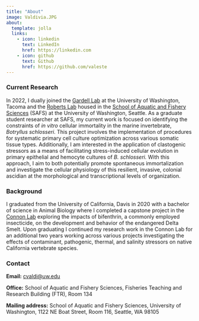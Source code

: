 ```yaml
---
title: "About"
image: Valdivia.JPG
about:
  template: jolla
  links:
    - icon: linkedin
      text: LinkedIn
      href: https://linkedin.com
    - icon: github
      text: Github
      href: https://github.com/valeste
---
```


### **Current Research**

In 2022, I dually joined the [Gardell Lab](https://gardell.ds.lib.uw.edu/) at the University of Washington, Tacoma and the [Roberts Lab](https://faculty.washington.edu/sr320/) housed in the [School of Aquatic and Fishery Sciences](https://fish.uw.edu/) (SAFS) at the University of Washington, Seattle. As a graduate student researcher at SAFS, my current work is focused on identifying the constraints of *in vitro* cellular immortality in the marine invertebrate, *Botryllus schlosseri*. This project involves the implementation of procedures for systematic primary cell culture optimization across various somatic tissue types. Additionally, I am interested in the application of clastogenic stressors as a means of facilitating stress-induced cellular evolution in primary epithelial and hemocyte cultures of *B. schlosseri.* With this approach, I aim to both potentially promote spontaneous immortalization and investigate the cellular physiology of this resilient, invasive, colonial ascidian at the morphological and transcriptional levels of organization.

### **Background**

I graduated from the University of California, Davis in 2020 with a bachelor of science in Animal Biology where I completed a capstone project in the [Connon Lab](https://connonlab.wordpress.com/) exploring the impacts of bifenthrin, a commonly employed insecticide, on the development and behavior of the endangered Delta Smelt. Upon graduating I continued my research work in the Connon Lab for an additional two years working across various projects investigating the effects of contaminant, pathogenic, thermal, and salinity stressors on native California vertebrate species.

### **Contact**

**Email:** [cvaldi\@uw.edu](mailto:cvaldi@uw.edu)

**Office:** School of Aquatic and Fishery Sciences, Fisheries Teaching and Research Building (FTR), Room 134

**Mailing address:** School of Aquatic and Fishery Sciences, University of Washington, 1122 NE Boat Street, Room 116, Seattle, WA 98105
